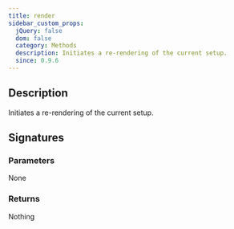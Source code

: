 ```yaml
---
title: render
sidebar_custom_props:
  jQuery: false
  dom: false
  category: Methods
  description: Initiates a re-rendering of the current setup.
  since: 0.9.6
---
```


<SinceBadge since="0.9.6" />


## Description
Initiates a re-rendering of the current setup. 

## Signatures

<TypeTable>
    <TypeRow type="js" name="function render()" />
    <TypeRow type="net" name="void Render()" />
</TypeTable>

### Parameters
None

### Returns
Nothing